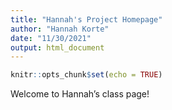 ```yaml
---
title: "Hannah's Project Homepage"
author: "Hannah Korte"
date: "11/30/2021"
output: html_document
---
```


```r
knitr::opts_chunk$set(echo = TRUE)
```

Welcome to Hannah's class page!
